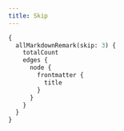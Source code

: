 ---
title: Skip
---

```graphql preview
{
  allMarkdownRemark(skip: 3) {
    totalCount
    edges {
      node {
        frontmatter {
          title
        }
      }
    }
  }
}
```
